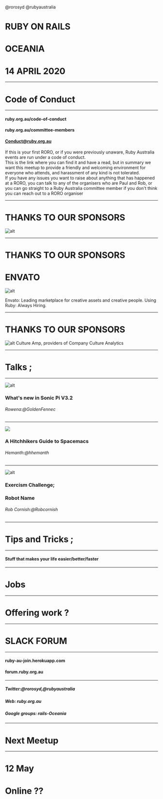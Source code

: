 







<Footer>

@rorosyd @rubyaustralia

</Footer>

<Layout>

<Head>
  <title>RoRoSYd  April 2020</title>
</Head>






 # RUBY ON RAILS 

 <Box
 color="#fff">

# OCEANIA

 </Box>

 # 14 APRIL 2020


</Layout>

---
<Layout>

# Code of Conduct

---
<Box
color="#fff">

  #### ruby.org.au/code-of-conduct
####  ruby.org.au/committee-members
#### Conduct@ruby.org.au

</Box>

</Layout>


<Notes>
If this is your first RORO, or if you were previously unaware, Ruby Australia events are run under a code of conduct.<br />
This is the link where you can find it and have a read, but in summary we want this meetup to provide a friendly and welcoming environment for everyone who attends, and harassment of any kind is not tolerated.<br />
If you have any issues you want to raise about anything that has happened at a RORO, you can talk to any of the organisers who are Paul and Rob, or you can go straight to a Ruby Australia committee member if you don't think you can reach out to a RORO organiser
</Notes>

---

# THANKS TO OUR SPONSORS
![alt](https://www.dropbox.com/s/cxq6w0jx76jyc3x/ruby-au-logo.png?dl=1)

---
<Invert>

# THANKS TO OUR SPONSORS
# ENVATO
![alt](https://www.dropbox.com/s/rt37lwsic8rw6h2/envato-logo.png?dl=1)

</Invert>

<Notes>
Envato: Leading marketplace for creative assets and creative people. Using Ruby: Always Hiring.
</Notes>

---
# THANKS TO OUR SPONSORS

![alt](https://www.dropbox.com/s/h36hivrlykx4wbu/culture-amp-logo.png?dl=1
)
<Notes>
Culture Amp, providers of Company Culture Analytics
</Notes>

---

<Layout>
<Box
fontSize="144px"
color="#fff">

# Talks ;

</Box>
  
  </Layout>

---
<Layout>

<Split>


![alt](https://pbs.twimg.com/profile_images/1249815411543011328/pe5VltLz_400x400.jpg)

 


<Box
 p={3}
 bg ='#c9c9c9'
 color= '#850900'>

###  What's new in Sonic Pi V3.2 
###### Rowena:@GoldenFennec

</Box>

 </Split>

</Layout>

---
<Layout>

<Split>

![](https://avatars3.githubusercontent.com/u/486803?s=400&u=fa78acd59228fffb2a2d70c79770ea806cbcb9a6&dl=1)





 
<Box
bg ='#c2c2c2'
color="#850900">

### A Hitchhikers Guide to Spacemacs
 ###### Hemanth:@hhemanth 

 </Box>




</Split>

</Layout>

---


<Layout>


<Split>

![alt](https://pbs.twimg.com/profile_images/451704827098038272/UV-gQUqJ_400x400.jpeg)
 



<Box
bg ='#c2c2c2'
font ='-webkit-pictograph'
color ='#850900'>

### Exercism Challenge;
### Robot Name 
###### Rob Cornish:@Robcornish

</Box>

 </Split>

</Layout>

---
<Layout>
<Box
color='#fff'>

# Tips and Tricks ;

</Box>

---

#### Stuff that makes your life easier/better/faster

</Layout>

---

<Layout>

# Jobs

---

<Box
color = '#fff'>

# Offering work ?

</Box>

</Layout>

---

<Layout>

# SLACK FORUM

---
<Box
color="#fff">

####  ruby-au-join.herokuapp.com
#### forum.ruby.org.au
 
 </Box>

 </Layout>

---

<Layout>
<Box
color="#fff">

##### Twitter:@rorosyd,@rubyaustralia
##### Web: ruby.org.au
##### Google groups: rails-Oceania

</Box>

</Layout>

---
<Layout>

# Next Meetup
 
 ---
<Box
color="#fff">

 # 12 May
 # Online ??

</Box>

</Layout>





